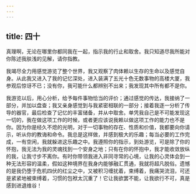 ```yaml
---
---
---
```

title: 四十
---

真理啊，无论在哪里你都同我在一起，指示我的行止和取舍。我只知道尽我所能对你陈述我肤浅的见解，请你指教。

我竭尽全力用感觉游览了整个世界，我又观察了肉体赖以生存的生命以及感觉自身。从此我又进入了我的记忆深处，进入装满了五光十色无数事物的高楼大厦，我参观后惊讶不已；没有你，我可能什么都辨别不出来；我发现其中所有都不是你。

我游览以后，用心分析，给予每件事物恰当的评价；通过感觉的传达，我接纳了一部分，并加以盘查；我又亲身感觉到与我紧密相联的一部分；接着我逐一分析了传导的器官，最后检查了记忆的丰富储备，并从中取舍。单凭我自己是不可能发现这一切的，我在做这项工作的时候，或者更应该说我赖以做这项工作的能力也不是你。因为你是经久不熄的光明，对于一切事物的存在、性质和价值，我都要向你请示，听从你的教诲和命令。我总是这样做，并感到极大的乐趣；每当必要的工作完成，一有空闲，我就躲进这乐趣之中。我遵照你的指示，到处游览，可是除了你的怀抱，我无法为我的灵魂找到一个安身之地；只有在你的怀抱中，我才能收敛放纵的我，让我寸步不离你。有时你带领我进入非同寻常的心境，让我的心灵体会到一种无法形容的温柔，假如这种境界在我身内能够融汇贯通，我就将超凡脱俗。遗憾的是我仍堕于危机四伏的红尘之中，又被积习缠扰着，束缚着，我痛哭流泪，可还是紧紧地被束缚着，习惯的包袱太沉重了！它让我欲罢不能，让我欲行不可，真是感到进退维谷！